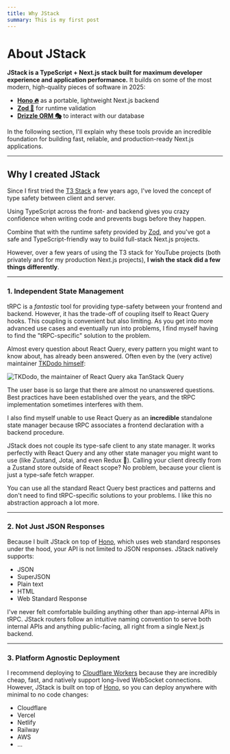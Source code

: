 ```yaml
---
title: Why JStack
summary: This is my first post
---
```


# About JStack

**JStack is a TypeScript + Next.js stack built for maximum developer experience and application performance.** It builds on some of the most modern, high-quality pieces of software in 2025:

- [**Hono 🔥**](https://hono.dev/) as a portable, lightweight Next.js backend
- [**Zod 💎**](https://github.com/colinhacks/zod) for runtime validation
- [**Drizzle ORM 🎭**](https://orm.drizzle.team/) to interact with our database

In the following section, I'll explain why these tools provide an incredible foundation for building fast, reliable, and production-ready Next.js applications.

---

## Why I created JStack

Since I first tried the [T3 Stack](https://create.t3.gg/) a few years ago, I've loved the concept of type safety between client and server.

Using TypeScript across the front- and backend gives you crazy confidence when writing code and prevents bugs before they happen. 

Combine that with the runtime safety provided by [Zod](https://github.com/colinhacks/zod), and you've got a safe and TypeScript-friendly way to build full-stack Next.js projects.

However, over a few years of using the T3 stack for YouTube projects (both privately and for my production Next.js projects), **I wish the stack did a few things differently**.

---

### 1. Independent State Management

tRPC is a _fantastic_ tool for providing type-safety between your frontend and backend. However, it has the trade-off of coupling itself to React Query hooks. This coupling is convenient but also limiting. As you get into more advanced use cases and eventually run into problems, I find myself having to find the "tRPC-specific" solution to the problem.

Almost every question about React Query, every pattern you might want to know about, has already been answered. Often even by the (very active) maintainer [TKDodo himself](https://x.com/TkDodo):

<Frame>
  <Image alt="TKDodo, the maintainer of React Query aka TanStack Query" src="/tk_dodo.png" />
</Frame>

The user base is so large that there are almost no unanswered questions. Best practices have been established over the years, and the tRPC implementation sometimes interferes with them.

I also find myself unable to use React Query as an **incredible** standalone state manager because tRPC associates a frontend declaration with a backend procedure.

JStack does not couple its type-safe client to any state manager. It works perfectly with React Query and any other state manager you might want to use (like Zustand, Jotai, and even Redux 🤮). Calling your client directly from a Zustand store outside of React scope? No problem, because your client is just a type-safe fetch wrapper.

You can use all the standard React Query best practices and patterns and don't need to find tRPC-specific solutions to your problems. I like this no abstraction approach a lot more.

---

### 2. Not Just JSON Responses

Because I built JStack on top of [Hono](https://hono.dev), which uses web standard responses under the hood, your API is not limited to JSON responses. JStack natively supports:

- JSON
- SuperJSON
- Plain text
- HTML
- Web Standard Response

I've never felt comfortable building anything other than app-internal APIs in tRPC. JStack routers follow an intuitive naming convention to serve both internal APIs and anything public-facing, all right from a single Next.js backend.

---

### 3. Platform Agnostic Deployment

I recommend deploying to [Cloudflare Workers](https://workers.cloudflare.com/) because they are incredibly cheap, fast, and natively support long-lived WebSocket connections. However, JStack is built on top of [Hono](https://hono.dev), so you can deploy anywhere with minimal to no code changes:

- Cloudflare
- Vercel
- Netlify
- Railway
- AWS
- ...
